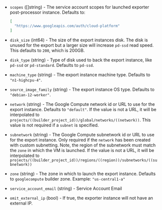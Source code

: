 <!-- Code generated from the comments of the Config struct in post-processor/googlecompute-export/post-processor.go; DO NOT EDIT MANUALLY -->

- `scopes` ([]string) - The service account scopes for launched exporter post-processor instance.
  Defaults to:

  ```json
  [
    "https://www.googleapis.com/auth/cloud-platform"
  ]
  ```

- `disk_size` (int64) - The size of the export instances disk.
  The disk is unused for the export but a larger size will increase `pd-ssd` read speed.
  This defaults to `200`, which is 200GB.

- `disk_type` (string) - Type of disk used to back the export instance, like
  `pd-ssd` or `pd-standard`. Defaults to `pd-ssd`.

- `machine_type` (string) - The export instance machine type. Defaults to `"n1-highcpu-4"`.

- `source_image_family` (string) - The export instance OS type. Defaults to `"debian-12-worker"`.

- `network` (string) - The Google Compute network id or URL to use for the export instance.
  Defaults to `"default"`. If the value is not a URL, it
  will be interpolated to `projects/((builder_project_id))/global/networks/((network))`.
  This value is not required if a `subnet` is specified.

- `subnetwork` (string) - The Google Compute subnetwork id or URL to use for
  the export instance. Only required if the `network` has been created with
  custom subnetting. Note, the region of the subnetwork must match the
  `zone` in which the VM is launched. If the value is not a URL,
  it will be interpolated to
  `projects/((builder_project_id))/regions/((region))/subnetworks/((subnetwork))`

- `zone` (string) - The zone in which to launch the export instance. Defaults
  to `googlecompute` builder zone. Example: `"us-central1-a"`

- `service_account_email` (string) - Service Account Email

- `omit_external_ip` (bool) - If true, the exporter instance will not have an external IP.

<!-- End of code generated from the comments of the Config struct in post-processor/googlecompute-export/post-processor.go; -->
